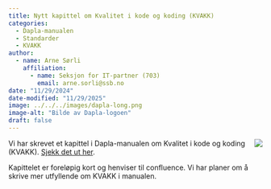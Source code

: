```yaml
---
title: Nytt kapittel om Kvalitet i kode og koding (KVAKK)
categories:
  - Dapla-manualen
  - Standarder
  - KVAKK
author:
  - name: Arne Sørli
    affiliation: 
      - name: Seksjon for IT-partner (703)
        email: arne.sorli@ssb.no
date: "11/29/2024"
date-modified: "11/29/2025"
image: ../../../images/dapla-long.png
image-alt: "Bilde av Dapla-logoen"
draft: false
---
```


![](../../../images/dapla-long.png){style="max-width: 40%; float: right;" fig-alt="Dapla logo"}
Vi har skrevet et kapittel i Dapla-manualen om Kvalitet i kode og koding (KVAKK). [Sjekk det ut her](../../../statistikkere/kvakk.qmd).

Kapittelet er foreløpig kort og henviser til confluence. Vi har planer om å skrive mer utfyllende om KVAKK i manualen.